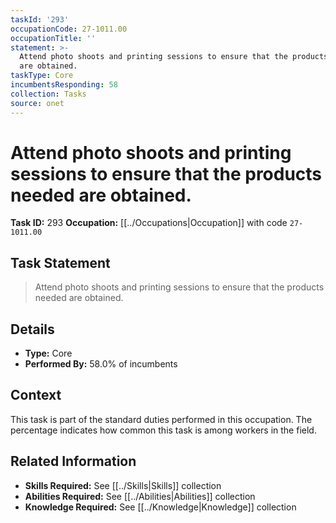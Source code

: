 ```yaml
---
taskId: '293'
occupationCode: 27-1011.00
occupationTitle: ''
statement: >-
  Attend photo shoots and printing sessions to ensure that the products needed
  are obtained.
taskType: Core
incumbentsResponding: 58
collection: Tasks
source: onet
---
```

# Attend photo shoots and printing sessions to ensure that the products needed are obtained.

**Task ID:** 293
**Occupation:** [[../Occupations|Occupation]] with code `27-1011.00`

## Task Statement

> Attend photo shoots and printing sessions to ensure that the products needed are obtained.

## Details

- **Type:** Core
- **Performed By:** 58.0% of incumbents

## Context

This task is part of the standard duties performed in this occupation. The percentage indicates how common this task is among workers in the field.

## Related Information

- **Skills Required:** See [[../Skills|Skills]] collection
- **Abilities Required:** See [[../Abilities|Abilities]] collection
- **Knowledge Required:** See [[../Knowledge|Knowledge]] collection
